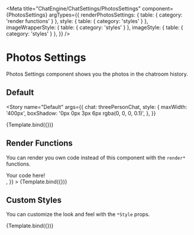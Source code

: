 

<Meta
  title="ChatEngine/ChatSettings/PhotosSettings"
  component={PhotosSettings}
  argTypes={{
    renderPhotosSettings: { table: { category: 'render functions' } },
    style: { table: { category: 'styles' } },
    imageWrapperStyle: { table: { category: 'styles' } },
    imageStyle: { table: { category: 'styles' } },
  }}
/>


# Photos Settings

Photos Settings component shows you the photos in the chatroom history.

## Default

<Story
  name="Default"
  args={{
    chat: threePersonChat,
    style: {
      maxWidth: '400px',
      boxShadow: '0px 0px 3px 6px rgba(0, 0, 0, 0.1)',
    },
  }}
>
  {Template.bind({})}
</Story>

<ArgsTable story="Default" />

## Render Functions

You can render you own code instead of this component with the `render*` functions.

<Canvas>
  <Story
    name="Render Functions"
    args={{
      chat: threePersonChat,
      renderPhotosSettings: () => <div>Your code here!</div>,
    }}
  >
    {Template.bind({})}
  </Story>
</Canvas>

## Custom Styles

You can customize the look and feel with the `*Style` props.

<Canvas>
  <Story
    name="Custom Styles"
    args={{
      chat: threePersonChat,
      style: {
        maxWidth: '400px',
        border: '2px solid red',
      },
      imageWrapperStyle: { border: '2px solid blue', width: 'calc(33% - 4px)' },
      imageStyle: { border: '2px solid green' },
    }}
  >
    {Template.bind({})}
  </Story>
</Canvas>
